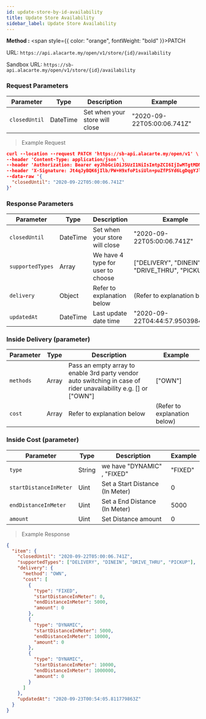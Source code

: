 ```yaml
---
id: update-store-by-id-availability
title: Update Store Availability
sidebar_label: Update Store Availability
---
```



**Method :** <span style={{ color: "orange", fontWeight: "bold" }}>PATCH</span><br/>

URL: `https://api.alacarte.my/open/v1/store/{id}/availability`<br/>

Sandbox URL: `https://sb-api.alacarte.my/open/v1/store/{id}/availability`

### Request Parameters

| Parameter     | Type     | Description                    | Example                    |
| ------------- | -------- | ------------------------------ | -------------------------- |
| `closedUntil` | DateTime | Set when your store will close | "2020-09-22T05:00:06.741Z" |

> Example Request

```json
curl --location --request PATCH 'https://sb-api.alacarte.my/open/v1' \
--header 'Content-Type: application/json' \
--header 'Authorization: Bearer eyJhbGciOiJSUzI1NiIsImtpZCI6IjIwMTgtMDMtMTMiLCJ0eXAiOiJKV1QifQ.eyJhdWQiOlsiYXBpX2NsaWVudEBFaGNLQzA5QmRYUm9RMnhwWlc1MEVKTE42dFdBMG82MEx3Il0sImV4cCI6MTYwMzI1NDU2OSwiaWF0IjoxNjAwNjYyNTY5LCJpc3MiOiJodHRwczovL3NiLW9hdXRoLnJldmVudWVtb25zdGVyLm15IiwianRpIjoiRWh3S0VFOUJkWFJvUVdOalpYTnpWRzlyWlc0UTZNenR5b1RFckpzVyIsIm5iZiI6MTYwMDY2MjU2OSwic3ViIjoiRWhRS0NFMWxjbU5vWVc1MEVKWFZ6ZDN3cmFxVE9SSVFDZ1JWYzJWeUVJeUpxSXp2eU1QVmNRIn0.H3G6UDX7sR9EXtTMNs4Q2OHdhUGIhhCfdlAeOpywH4rDuVOcWXXwzF4Imbx8E7I10vFAJpwYZrEkCWCdCCw-WV11y9VT5kP6k75CeS-ZPMOLcKnC5iFT7vEi07r6ovwty9erlcZeXrtrmEIn3rnLva-dxSg3vZ2MyymoNDk-kV7ltXnkoWW4jtXRls6siLhxeY__8kXn2qa0ojVX4Nm6HmzN_vgi-RKSmToMgsdzTF94Y61QVBWhZfolD2-JpHx4qNlklcUdv8HOJ1QHHWpyoJytaJmvr3GJ5G399LbcTLwxB1p2qPg7z4hpoGNu4AP-ybRJVC3P9q9OscQYDNX-dA' \
--header 'X-Signature: Jt4qJyBQK6jIlb/PW+H9xfoP1siUln+puZfPSYd6LgDqgYJlELf7Qsagfza7hVuzR2D5V0erv+7ohVP/mGa4nqdQyxwK5Mfe3Zutp497YBH2q67MIsI5JL9Eerjbnd/hGEG5Ymm9hxxzkEfPd9WPms2U1JT8zwcvjGGLpa6av/WEdYawPKCtrNoiwfWbMWUVJdief6pd+5wDIrxaAKX+BIZldgQgvPXIYKA96ZTdldDr1wX/V1sPZ+4eIvTB6UoGCac46LbdyQA5VUozlcEgt0dZ7Uz6ZdLRWzVvHYaFp6mVDVB0tWyP0IhenR1u8XAPctjF0W+HrKM+v3ZqBc9ouw==' \
--data-raw '{
  "closedUntil": "2020-09-22T05:00:06.741Z"
}'
```

### Response Parameters

| Parameter        | Type     | Description                       | Example                                        |
| ---------------- | -------- | --------------------------------- | ---------------------------------------------- |
| `closedUntil`    | DateTime | Set when your store will close    | "2020-09-22T05:00:06.741Z"                     |
| `supportedTypes` | Array    | We have 4 type for user to choose | ["DELIVERY", "DINEIN", "DRIVE_THRU", "PICKUP"] |
| `delivery`       | Object   | Refer to explanation below        | (Refer to explanation below)                   |
| `updatedAt`      | DateTime | Last update date time             | "2020-09-22T04:44:57.950398414Z"               |

### Inside Delivery (parameter)

| Parameter | Type  | Description                                                                                                      | Example                      |
| --------- | ----- | ---------------------------------------------------------------------------------------------------------------- | ---------------------------- |
| `methods` | Array | Pass an empty array to enable 3rd party vendor auto switching in case of rider unavailability e.g. [] or ["OWN"] | ["OWN"]                      |
| `cost`    | Array | Refer to explanation below                                                                                       | (Refer to explanation below) |

### Inside Cost (parameter)

| Parameter              | Type   | Description                     | Example |
| ---------------------- | ------ | ------------------------------- | ------- |
| `type`                 | String | we have "DYNAMIC" , "FIXED"     | "FIXED" |
| `startDistanceInMeter` | Uint   | Set a Start Distance (In Meter) | 0       |
| `endDistanceInMeter`   | Uint   | Set a End Distance (In Meter)   | 5000    |
| `amount`               | Uint   | Set Distance amount             | 0       |

> Example Response

```json
{
  "item": {
    "closedUntil": "2020-09-22T05:00:06.741Z",
    "supportedTypes": ["DELIVERY", "DINEIN", "DRIVE_THRU", "PICKUP"],
    "delivery": {
      "method": "OWN",
      "cost": [
        {
          "type": "FIXED",
          "startDistanceInMeter": 0,
          "endDistanceInMeter": 5000,
          "amount": 0
        },
        {
          "type": "DYNAMIC",
          "startDistanceInMeter": 5000,
          "endDistanceInMeter": 10000,
          "amount": 0
        },
        {
          "type": "DYNAMIC",
          "startDistanceInMeter": 10000,
          "endDistanceInMeter": 1000000,
          "amount": 0
        }
      ]
    },
    "updatedAt": "2020-09-23T00:54:05.811779863Z"
  }
}
```
